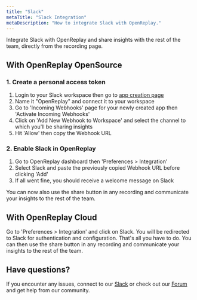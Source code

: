 ```yaml
---
title: "Slack"
metaTitle: "Slack Integration"
metaDescription: "How to integrate Slack with OpenReplay."
---
```


Integrate Slack with OpenReplay and share insights with the rest of the team, directly from the recording page.

## With OpenReplay OpenSource

### 1. Create a personal access token

1. Login to your Slack workspace then go to [app creation page](https://api.slack.com/apps?new_app=1)
2. Name it "OpenReplay" and connect it to your workspace
3. Go to 'Incoming Webhooks' page for your newly created app then 'Activate Incoming Webhooks'
4. Click on 'Add New Webhook to Workspace' and select the channel to which you'll be sharing insights
5. Hit 'Allow' then copy the Webhook URL

### 2. Enable Slack in OpenReplay

1. Go to OpenReplay dashboard then 'Preferences > Integration'
2. Select Slack and paste the previously copied Webhook URL before clicking 'Add'
3. If all went fine, you should receive a welcome message on Slack

You can now also use the share button in any recording and communicate your insights to the rest of the team.

## With OpenReplay Cloud

Go to 'Preferences > Integration' and click on Slack. You will be redirected to Slack for authentication and configuration. That's all you have to do. You can then use the share button in any recording and communicate your insights to the rest of the team.

## Have questions?

If you encounter any issues, connect to our [Slack](https://slack.openreplay.com) or check out our [Forum](https://forum.openreplay.com) and get help from our community.

